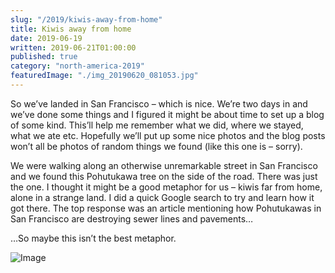 ```yaml
---
slug: "/2019/kiwis-away-from-home"
title: Kiwis away from home
date: 2019-06-19
written: 2019-06-21T01:00:00
published: true
category: "north-america-2019"
featuredImage: "./img_20190620_081053.jpg"
---
```


So we’ve landed in San Francisco – which is nice. We’re two days in and we’ve done some things and I figured it might be about time to set up a blog of some kind. This’ll help me remember what we did, where we stayed, what we ate etc. Hopefully we’ll put up some nice photos and the blog posts won’t all be photos of random things we found (like this one is – sorry).

We were walking along an otherwise unremarkable street in San Francisco and we found this Pohutukawa tree on the side of the road. There was just the one. I thought it might be a good metaphor for us – kiwis far from home, alone in a strange land. I did a quick Google search to try and learn how it got there. The top response was an article mentioning how Pohutukawas in San Francisco are destroying sewer lines and pavements…

…So maybe this isn’t the best metaphor.

![Image](./img_20190620_081053.jpg)